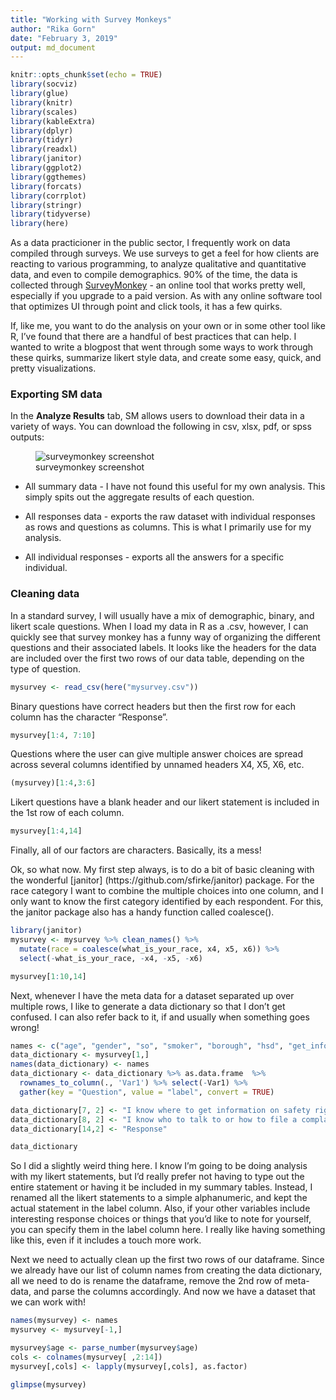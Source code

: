 ```yaml
---
title: "Working with Survey Monkeys"
author: "Rika Gorn"
date: "February 3, 2019"
output: md_document
---
```


```r
knitr::opts_chunk$set(echo = TRUE)
library(socviz)
library(glue)
library(knitr)
library(scales)
library(kableExtra)
library(dplyr)
library(tidyr)
library(readxl)
library(janitor)
library(ggplot2)
library(ggthemes)
library(forcats)
library(corrplot)
library(stringr)
library(tidyverse)
library(here)
```

As a data practicioner in the public sector, I frequently work on data compiled through surveys. We use surveys to get a feel for how clients are reacting to various programming, to analyze qualitative and quantitative data, and even to compile demographics. 90% of the time, the data is collected through [SurveyMonkey](http://surveymonkey.com) - an online tool that works pretty well, especially if you upgrade to a paid version. As with any online software tool that optimizes UI through point and click tools, it has a few quirks. 

If, like me, you want to do the analysis on your own or in some other tool like R, I've found that there are a handful of best practices that can help.  I wanted to write a blogpost that went through some ways to work through these quirks, summarize likert style data, and create some easy, quick, and pretty visualizations.

### Exporting SM data

In the **Analyze Results** tab, SM allows users to download their data in a variety of ways. You can download the following in csv, xlsx, pdf, or spss outputs: 

![surveymonkey screenshot](images/export.png)

* All summary data - I have not found this useful for my own analysis. This simply spits out the aggregate results of each question. 

* All responses data - exports the raw dataset with individual responses as rows and questions as columns. This is what I primarily use for my analysis.

* All individual responses - exports all the answers for a specific individual.

### Cleaning data

In a standard survey, I will usually have a mix of demographic, binary, and likert scale questions. When I load my data in R as a .csv, however, I can quickly see that survey monkey has a funny way of organizing the different questions and their associated labels. It looks like the headers for the data are included over the first two rows of our data table, depending on the type of question. 


```r
mysurvey <- read_csv(here("mysurvey.csv"))
```

Binary questions have correct headers but then the first row for each column has the character "Response". 
```r
mysurvey[1:4, 7:10]
```

Questions where the user can give multiple answer choices are spread across several columns identified by unnamed headers X4, X5, X6, etc.
```r
(mysurvey)[1:4,3:6]
```

Likert questions have a blank header and our likert statement is included in the 1st row of each column. 
```r
mysurvey[1:4,14]
```

Finally, all of our factors are characters. Basically, its a mess!

Ok, so what now. My first step always, is to do a bit of basic cleaning with the wonderful [janitor] (https://github.com/sfirke/janitor) package. For the race category I want to combine the multiple choices into one column, and I only want to know the first category identified by each respondent. For this, the janitor package also has a handy function called coalesce(). 

```r
library(janitor)
mysurvey <- mysurvey %>% clean_names() %>% 
  mutate(race = coalesce(what_is_your_race, x4, x5, x6)) %>% 
  select(-what_is_your_race, -x4, -x5, -x6)  
```

```r
mysurvey[1:10,14]
```
  
Next, whenever I have the meta data for a dataset separated up over multiple rows, I like to generate a data dictionary so that I don't get confused. I can also refer back to it, if and usually when something goes wrong!

```r
names <- c("age", "gender", "so", "smoker", "borough", "hsd", "get_info", "file_complaint", "Q1", "Q2", "Q3", "Q4", "Q5", "race")
data_dictionary <- mysurvey[1,] 
names(data_dictionary) <- names
data_dictionary <- data_dictionary %>% as.data.frame  %>% 
  rownames_to_column(., 'Var1') %>% select(-Var1) %>% 
  gather(key = "Question", value = "label", convert = TRUE)

data_dictionary[7, 2] <- "I know where to get information on safety rights and/or reporting"
data_dictionary[8, 2] <- "I know who to talk to or how to file a complaint if I feel unsafe"
data_dictionary[14,2] <- "Response"

data_dictionary
```

So I did a slightly weird thing here. I know I'm going to be doing analysis with my likert statements, but I'd really prefer not having to type out the entire statement or having it be included in my summary tables. Instead, I renamed all the likert statements to a simple alphanumeric, and kept the actual statement in the label column. Also, if your other variables include interesting response choices or things that you'd like to note for yourself, you can specify them in the label column here. I really like having something like this, even if it includes a touch more work. 

Next we need to actually clean up the first two rows of our dataframe. Since we already have our list of column names from creating the data dictionary, all we need to do is rename the dataframe, remove the 2nd row of meta-data, and parse the columns accordingly. And now we have a dataset that we can work with!

```r
names(mysurvey) <- names
mysurvey <- mysurvey[-1,]   

mysurvey$age <- parse_number(mysurvey$age)
cols <- colnames(mysurvey[ ,2:14])
mysurvey[,cols] <- lapply(mysurvey[,cols], as.factor)

glimpse(mysurvey)

```




